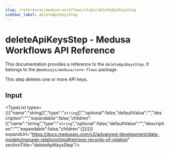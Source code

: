 ```yaml
---
slug: /references/medusa-workflows/steps/deleteApiKeysStep
sidebar_label: deleteApiKeysStep
---
```



# deleteApiKeysStep - Medusa Workflows API Reference

This documentation provides a reference to the `deleteApiKeysStep`. It belongs to the `@medusajs/medusa/core-flows` package.

This step deletes one or more API keys.

## Input

<TypeList types={[{"name":"string[]","type":"`string`[]","optional":false,"defaultValue":"","description":"","expandable":false,"children":[{"name":"string","type":"`string`","optional":false,"defaultValue":"","description":"","expandable":false,"children":[]}]}]} expandUrl="https://docs.medusajs.com/v2/advanced-development/data-models/manage-relationships#retrieve-records-of-relation" sectionTitle="deleteApiKeysStep"/>
